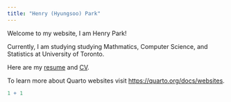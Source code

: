 ```yaml
---
title: "Henry (Hyungsoo) Park"
---
```


Welcome to my website, I am Henry Park!

Currently, I am studying studying Mathmatics, Computer Science, and Statistics at University of Toronto.

Here are my [resume](Henry (Hyungsoo) Park Resume.pdf) and [CV](Henry (Hyungsoo) Park Resume.pdf).

To learn more about Quarto websites visit <https://quarto.org/docs/websites>.

```r
1 + 1
```
